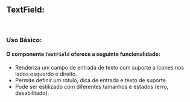 

<Meta of={TextFieldStories} />

## TextField:

<br />

### Uso Básico:

#### O componente `TextField` oferece a seguinte funcionalidade:
- Renderiza um campo de entrada de texto com suporte a ícones nos lados esquerdo e direito.
- Permite definir um rótulo, dica de entrada e texto de suporte.
- Pode ser estilizado com diferentes tamanhos e estados (erro, desabilitado).


<Canvas />

<Controls/>


